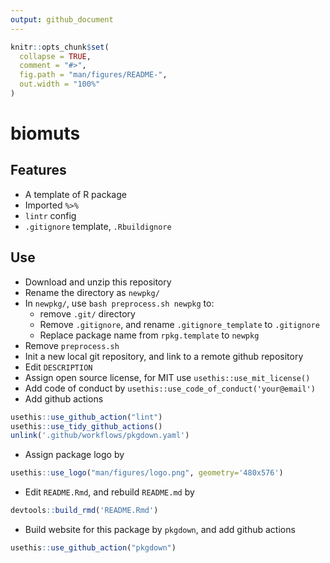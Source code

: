 ```yaml
---
output: github_document
---
```


<!-- README.md is generated from README.Rmd. Please edit that file -->

```r
knitr::opts_chunk$set(
  collapse = TRUE,
  comment = "#>",
  fig.path = "man/figures/README-",
  out.width = "100%"
)
```

# biomuts

<!-- badges: start -->
<!-- badges: end -->


## Features
- A template of R package
- Imported `%>%`
- `lintr` config
- `.gitignore` template, `.Rbuildignore`

## Use
- Download and unzip this repository
- Rename the directory as `newpkg/`
- In `newpkg/`, use `bash preprocess.sh newpkg` to:
  - remove `.git/` directory
  - Remove `.gitignore`, and rename `.gitignore_template` to `.gitignore`
  - Replace package name from `rpkg.template` to `newpkg`
- Remove `preprocess.sh`
- Init a new local git repository, and link to a remote github repository
- Edit `DESCRIPTION`
- Assign open source license, for MIT use `usethis::use_mit_license()`
- Add code of conduct by `usethis::use_code_of_conduct('your@email')`
- Add github actions
```r
usethis::use_github_action("lint")
usethis::use_tidy_github_actions()
unlink('.github/workflows/pkgdown.yaml')
```
- Assign package logo by
```r
usethis::use_logo("man/figures/logo.png", geometry='480x576')
```
- Edit `README.Rmd`, and rebuild `README.md` by
```r
devtools::build_rmd('README.Rmd')
```
- Build website for this package by `pkgdown`, and add github actions
```r
usethis::use_github_action("pkgdown")
```
